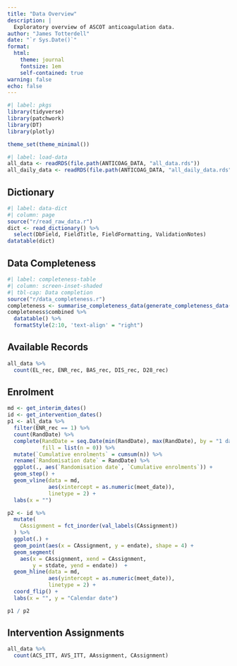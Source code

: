 ```yaml
---
title: "Data Overview"
description: |
  Exploratory overview of ASCOT anticoagulation data.
author: "James Totterdell"
date: "`r Sys.Date()`"
format: 
  html:
    theme: journal
    fontsize: 1em
    self-contained: true
warning: false
echo: false
---
```


```r
#| label: pkgs
library(tidyverse)
library(patchwork)
library(DT)
library(plotly)

theme_set(theme_minimal())
```

```r
#| label: load-data
all_data <- readRDS(file.path(ANTICOAG_DATA, "all_data.rds"))
all_daily_data <- readRDS(file.path(ANTICOAG_DATA, "all_daily_data.rds"))
```

## Dictionary

```r
#| label: data-dict
#| column: page
source("r/read_raw_data.r")
dict <- read_dictionary() %>%
  select(DbField, FieldTitle, FieldFormatting, ValidationNotes)
datatable(dict)
```

## Data Completeness

```r
#| label: completeness-table
#| column: screen-inset-shaded
#| tbl-cap: Data completion
source("r/data_completeness.r")
completeness <- summarise_completeness_data(generate_completeness_data(all_daily_data))
completeness$combined %>%
  datatable() %>%
  formatStyle(2:10, 'text-align' = "right")
```

## Available Records

```r
all_data %>%
  count(EL_rec, ENR_rec, BAS_rec, DIS_rec, D28_rec)
```

## Enrolment

```r
md <- get_interim_dates()
id <- get_intervention_dates()
p1 <- all_data %>%
  filter(ENR_rec == 1) %>%
  count(RandDate) %>%
  complete(RandDate = seq.Date(min(RandDate), max(RandDate), by = "1 day"),
           fill = list(n = 0)) %>%
  mutate(`Cumulative enrolments` = cumsum(n)) %>%
  rename(`Randomisation date` = RandDate) %>%
  ggplot(., aes(`Randomisation date`, `Cumulative enrolments`)) +
  geom_step() +
  geom_vline(data = md,
             aes(xintercept = as.numeric(meet_date)),
             linetype = 2) +
  labs(x = "")

p2 <- id %>%
  mutate(
    CAssignment = fct_inorder(val_labels(CAssignment))
  ) %>%
  ggplot(.) +
  geom_point(aes(x = CAssignment, y = endate), shape = 4) +
  geom_segment(
    aes(x = CAssignment, xend = CAssignment, 
        y = stdate, yend = endate))  +
  geom_hline(data = md,
             aes(yintercept = as.numeric(meet_date)),
             linetype = 2) +
  coord_flip() +
  labs(x = "", y = "Calendar date")

p1 / p2
```

## Intervention Assignments

```r
all_data %>%
  count(ACS_ITT, AVS_ITT, AAssignment, CAssignment)
```
